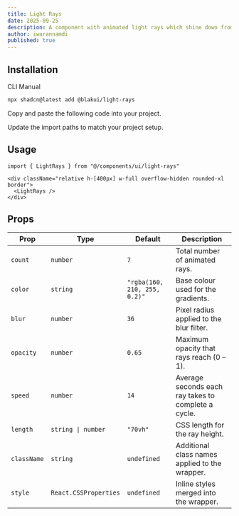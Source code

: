 ```yaml
---
title: Light Rays
date: 2025-09-25
description: A component with animated light rays which shine down from above.
author: iwarannamdi
published: true
---
```


<ComponentPreview name="light-rays-demo" />

## Installation

<Tabs defaultValue="cli">

<TabsList>
  <TabsTrigger value="cli">CLI</TabsTrigger>
  <TabsTrigger value="manual">Manual</TabsTrigger>
</TabsList>
<TabsContent value="cli">

```bash
npx shadcn@latest add @blakui/light-rays
```

</TabsContent>

<TabsContent value="manual">

<Steps>

<Step>Copy and paste the following code into your project.</Step>

<ComponentSource name="light-rays" />

<Step>Update the import paths to match your project setup.</Step>

</Steps>

</TabsContent>

</Tabs>

## Usage

```tsx showLineNumbers
import { LightRays } from "@/components/ui/light-rays"
```

```tsx showLineNumbers
<div className="relative h-[400px] w-full overflow-hidden rounded-xl border">
  <LightRays />
</div>
```

## Props

| Prop        | Type                  | Default                      | Description                                         |
| ----------- | --------------------- | ---------------------------- | --------------------------------------------------- |
| `count`     | `number`              | `7`                          | Total number of animated rays.                      |
| `color`     | `string`              | `"rgba(160, 210, 255, 0.2)"` | Base colour used for the gradients.                 |
| `blur`      | `number`              | `36`                         | Pixel radius applied to the blur filter.            |
| `opacity`   | `number`              | `0.65`                       | Maximum opacity that rays reach (0 – 1).            |
| `speed`     | `number`              | `14`                         | Average seconds each ray takes to complete a cycle. |
| `length`    | `string \| number`    | `"70vh"`                     | CSS length for the ray height.                      |
| `className` | `string`              | `undefined`                  | Additional class names applied to the wrapper.      |
| `style`     | `React.CSSProperties` | `undefined`                  | Inline styles merged into the wrapper.              |

